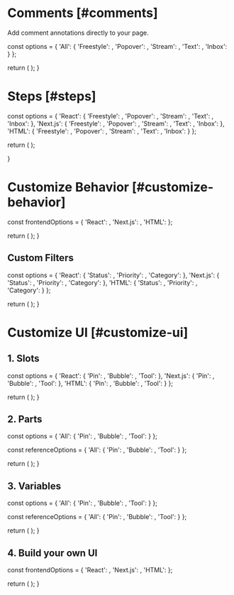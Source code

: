 



# Comments [#comments]

<NextSeo 
  title="Velt Docs - Comments"
  description="Comment annotaion documentation page for the Velt SDK"
/>

<Subheading>Add comment annotations directly to your page.</Subheading>


  const options = {
    'All': {
      'Freestyle': <CommentsDemo demoUrl="comments" />,
      'Popover': <CommentsDemo demoUrl="comments-popover" />,
      'Stream': <CommentsDemo demoUrl="comments-stream" />,
      'Text': <CommentsDemo demoUrl="comments-text" />,
      'Inbox': <CommentsDemo demoUrl="comments-inbox" />
    }
  };

  return (
    <StepTabsVariants
      options={options}
    />
  );
}

<Test />

# Steps [#steps]


  const options = {
    'React': {
      'Freestyle': <ReactFreestyleOverview sectionId="steps" />,
      'Popover': <ReactPopoverOverview sectionId="steps" />,
      'Stream': <ReactStreamOverview sectionId="steps" />,
      'Text': <ReactTextOverview sectionId="steps" />,
      'Inbox': <ReactInboxOverview sectionId="steps" />
    },
    'Next.js': {
      'Freestyle': <ReactFreestyleOverview sectionId="steps" />,
      'Popover': <ReactPopoverOverview sectionId="steps" />,
      'Stream': <ReactStreamOverview sectionId="steps" />,
      'Text': <ReactTextOverview sectionId="steps" />,
      'Inbox': <ReactInboxOverview sectionId="steps" />
    },
    'HTML': {
      'Freestyle': <HTMLFreestyleOverview sectionId="steps" />,
      'Popover': <HTMLPopoverOverview sectionId="steps" />,
      'Stream': <HTMLStreamOverview sectionId="steps" />,
      'Text': <HTMLTextOverview sectionId="steps" />,
      'Inbox': <HTMLInboxOverview sectionId="steps" />
    }
  };

  return (
    <StepTabsVariants
      options={options}
    />
  );

}

<CommentOverviewSteps />

# Customize Behavior [#customize-behavior]


  const frontendOptions = {
    'React': <ReactAllCustom sectionId="customize-behavior" />,
    'Next.js': <ReactAllCustom sectionId="customize-behavior" />,
    'HTML': <HTMLAllCustom sectionId="customize-behavior" />
  };

  return (
    <StepTabs
      frontendOptions={frontendOptions}
    />
  );
}

<CommentCustomizeSteps />

## Custom Filters


  const options = {
    'React': {
      'Status': <ReactCustomStatus sectionId="customize-behavior" />,
      'Priority': <ReactCustomPriority sectionId="customize-behavior" />,
      'Category': <ReactCustomCategory sectionId="customize-behavior" />
    },
    'Next.js': {
      'Status': <ReactCustomStatus sectionId="customize-behavior" />,
      'Priority': <ReactCustomPriority sectionId="customize-behavior" />,
      'Category': <ReactCustomCategory sectionId="customize-behavior" />
    },
    'HTML': {
      'Status': <HTMLCustomStatus sectionId="customize-behavior" />,
      'Priority': <HTMLCustomPriority sectionId="customize-behavior" />,
      'Category': <HTMLCustomCategory sectionId="customize-behavior" />
    }
  };

  return (
    <StepTabsVariants
      options={options}
    />
  );
}

<CustomFilterSteps />

# Customize UI [#customize-ui]

## 1. Slots


  const options = {
    'React': {
      'Pin': <ReactPin sectionId="customize-ui" />,
      'Bubble': <ReactBubble sectionId="customize-ui" />,
      'Tool': <ReactTool sectionId="customize-ui" />
    },
    'Next.js': {
      'Pin': <ReactPin sectionId="customize-ui" />,
      'Bubble': <ReactBubble sectionId="customize-ui" />,
      'Tool': <ReactTool sectionId="customize-ui" />
    },
    'HTML': {
      'Pin': <HTMLPin sectionId="customize-ui" />,
      'Bubble': <HTMLBubble sectionId="customize-ui" />,
      'Tool': <HTMLTool sectionId="customize-ui" />
    }
  };

  return (
    <StepTabsVariants
      options={options}
    />
  );
}

<CommentSlotSteps />

## 2. Parts


  const options = {
    'All': {
      'Pin': <PinPart sectionId="customize-ui" />,
      'Bubble': <BubblePart sectionId="customize-ui" />,
      'Tool': <ToolPart sectionId="customize-ui" />
    }
  };

  const referenceOptions = {
    'All': {
      'Pin': <PinPartsRef />,
      'Bubble': <BubblePartsRef />,
      'Tool': <ToolPartsRef />
    }
  };

  return (
    <StepTabsVariants 
      options={options}
      referenceOptions={referenceOptions}
    />
  );
}

<CommentPartSteps />

## 3. Variables


  const options = {
    'All': {
      'Pin': <PinVariables sectionId="customize-ui" />,
      'Bubble': <BubbleVariables sectionId="customize-ui" />,
      'Tool': <ToolVariables sectionId="customize-ui" />
    }
  };

  const referenceOptions = {
    'All': {
      'Pin': <PinVariablesRef />,
      'Bubble': <BubbleVariablesRef />,
      'Tool': <ToolVariablesRef />
    }
  };

  return (
    <StepTabsVariants
      options={options}
      referenceOptions={referenceOptions}
    />
  );
}

<CommentVariableSteps />

## 4. Build your own UI


  const frontendOptions = {
    'React': <ReactGetComments sectionId="customize-ui" />,
    'Next.js': <ReactGetComments sectionId="customize-ui" />,
    'HTML': <HTMLGetComments sectionId="customize-ui" />
  };

  return (
    <StepTabs
      frontendOptions={frontendOptions}
    />
  );
}

<CommentCustomUISteps />